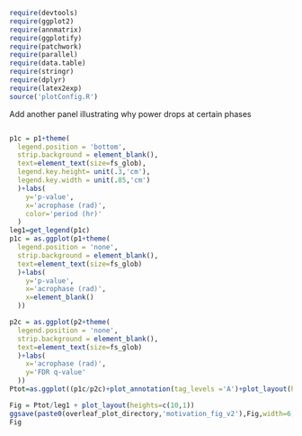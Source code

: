 ```r
require(devtools)
require(ggplot2)
require(annmatrix)
require(ggplotify)
require(patchwork)
require(parallel)
require(data.table)
require(stringr)
require(dplyr)
require(latex2exp)
source('plotConfig.R')
```

Add another panel illustrating why power drops at certain phases
```r


```

```r
p1c = p1+theme(
  legend.position = 'bottom',
  strip.background = element_blank(),
  text=element_text(size=fs_glob),
  legend.key.height= unit(.3,'cm'),
  legend.key.width = unit(.85,'cm')
  )+labs(
    y='p-value',
    x='acrophase (rad)',
    color='period (hr)'
  )
leg1=get_legend(p1c)
p1c = as.ggplot(p1+theme(
  legend.position = 'none',
  strip.background = element_blank(),
  text=element_text(size=fs_glob)
  )+labs(
    y='p-value',
    x='acrophase (rad)',
    x=element_blank()
  ))

p2c = as.ggplot(p2+theme(
  legend.position = 'none',
  strip.background = element_blank(),
  text=element_text(size=fs_glob)
  )+labs(
    x='acrophase (rad)',
    y='FDR q-value'
  ))
Ptot=as.ggplot((p1c/p2c)+plot_annotation(tag_levels ='A')+plot_layout(heights=c(1.3,2)) & plot_theme(plot.margin=margin(0,0,0,0)))

Fig = Ptot/leg1 + plot_layout(heights=c(10,1))
ggsave(paste0(overleaf_plot_directory,'motivation_fig_v2'),Fig,width=6,height=5,device='png',dpi=600)
Fig

```